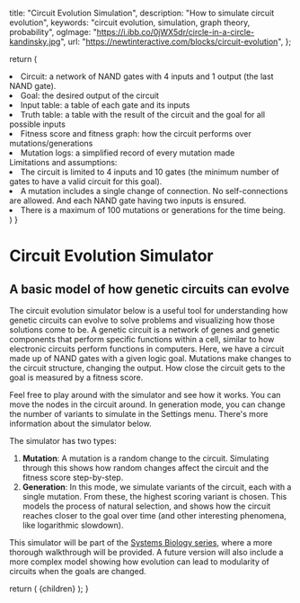 
  title: "Circuit Evolution Simulation",
  description: "How to simulate circuit evolution",
  keywords: "circuit evolution, simulation, graph theory, probability",
  ogImage: "https://i.ibb.co/0jWX5dr/circle-in-a-circle-kandinsky.jpg",
  url: "https://newtinteractive.com/blocks/circuit-evolution",
};

  return (
    <Accordion variant="prose" title="Parts of the simulator" className="mb-8">
      <UnorderedList className="text-base text-slate-800 mt-3 mb-0">
        <li className="text-base"><span className="underline">Circuit</span>: a network of NAND gates with 4 inputs and 1 output (the last NAND gate).</li>
        <li className="text-base"><span className="underline">Goal</span>: the desired output of the circuit</li>
        <li className="text-base"><span className="underline">Input table</span>: a table of each gate and its inputs</li>
        <li className="text-base"><span className="underline">Truth table</span>: a table with the result of the circuit and the goal for all possible inputs</li>
        <li className="text-base"><span className="underline">Fitness score and fitness graph</span>: how the circuit performs over mutations/generations</li>
        <li className="text-base"><span className="underline">Mutation logs</span>: a simplified record of every mutation made</li>
      </UnorderedList>
      <div className="text-base text-slate-800 mt-5 font-medium">Limitations and assumptions:</div>
      <UnorderedList className="text-base text-slate-800 mt-3 mb-0">
        <li className="text-base">The circuit is limited to 4 inputs and 10 gates (the minimum number of gates to have a valid circuit for this goal).</li>
        <li className="text-base">A mutation includes a single change of connection. No self-connections are allowed. And each NAND gate having two inputs is ensured.</li>
        <li className="text-base">There is a maximum of 100 mutations or generations for the time being.</li>
      </UnorderedList>
    </Accordion>
  )
}

# Circuit Evolution Simulator

## A basic model of how genetic circuits can evolve

The circuit evolution simulator below is a useful tool for understanding how genetic circuits can evolve to solve problems and visualizing how those solutions come to be. A genetic circuit is a network of genes and genetic components that perform specific functions within a cell, similar to how electronic circuits perform functions in computers. Here, we have a circuit made up of NAND gates with a given logic goal. Mutations make changes to the circuit structure, changing the output. How close the circuit gets to the goal is measured by a fitness score.

Feel free to play around with the simulator and see how it works. You can move the nodes in the circuit around. In generation mode, you can change the number of variants to simulate in the Settings menu. There's more information about the simulator below.

<ArticleSection variant="large">
  <CircuitEvolutionSimulation />
</ArticleSection>

<InfoAccordion />

The simulator has two types:

1. **Mutation**: A mutation is a random change to the circuit. Simulating through this shows how random changes affect the circuit and the fitness score step-by-step.
2. **Generation**: In this mode, we simulate <MathFormula tex="N" /> variants of the circuit, each with a single mutation. From these, the highest scoring variant is chosen. This models the process of natural selection, and shows how the circuit reaches closer to the goal over time (and other interesting phenomena, like logarithmic slowdown).

This simulator will be part of the <a className="text-slate-800 hover:text-slate-900 underline underline-offset-1 decoration-slate-700" href="/series/systems-biology">Systems Biology series</a>, where a more thorough walkthrough will be provided. A future version will also include a more complex model showing how evolution can lead to modularity of circuits when the goals are changed.

<PostArticleSubscribe />

  return (
    <MdxLayout metadata={metadata}>{children}</MdxLayout>
  );
}